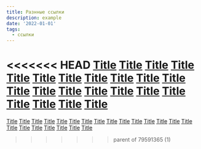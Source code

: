 ```yaml
---
title: Разнные ссылки
description: example
date: '2022-01-01'
tags:
  - ссылки
---
```


<<<<<<< HEAD
[Title](https://github.com/palikhov/CnM_streets-of-waterdeep)
[Title](https://github.com/palikhov/CnM_5e_core)
[Title](https://github.com/palikhov/CnM-Roll20-resources)
[Title](https://github.com/palikhov/palant-core-published)
[Title](https://github.com/palikhov/CnM_000_Palant_RPG_Core)
[Title](https://palikhov.github.io/srd-dnd-5e-ru/)
[Title](https://github.com/palikhov/srd-dnd-5e-ru)
[Title](https://palikhov.github.io/e5e/)
[Title](https://palikhov.github.io/)
[Title](https://github.com/palikhov/roll20-dnd-5e-macros)
[Title](https://github.com/palikhov/CnM-Homebrewery)
[Title](https://github.com/palikhov/Homebrewery-Assets6)
[Title](https://github.com/palikhov/Homebrewer-Custom-Font)
[Title](https://github.com/palikhov/HOMEBREWERY-ASSETS5)
[Title](https://github.com/palikhov/e5e.srd)
[Title](https://github.com/palikhov/homebrewery-theme)
[Title](https://github.com/palikhov/homebrewery-CSS-Stylesheets-N-Scripts)
[Title](https://github.com/palikhov/DrT_map_slicer)
[Title](https://github.com/palikhov/HomebreweryStyles)
[Title](https://github.com/palikhov/homebrewery-fonts)
[Title](https://github.com/palikhov/downtime_and_demesnes_5e)
[Title](https://github.com/palikhov/DnD-Card-Generator)
=======
[Title](https://github.com/palikhov/CnM_streets-of-waterdeep) [Title](https://github.com/palikhov/CnM_5e_core) [Title](https://github.com/palikhov/CnM-Roll20-resources) [Title](https://github.com/palikhov/palant-core-published) [Title](https://github.com/palikhov/CnM_000_Palant_RPG_Core) [Title](https://palikhov.github.io/srd-dnd-5e-ru/) [Title](https://github.com/palikhov/srd-dnd-5e-ru) [Title](https://palikhov.github.io/e5e/) [Title](https://palikhov.github.io/) [Title](https://github.com/palikhov/roll20-dnd-5e-macros) [Title](https://github.com/palikhov/CnM-Homebrewery) [Title](https://github.com/palikhov/Homebrewery-Assets6) [Title](https://github.com/palikhov/Homebrewer-Custom-Font) [Title](https://github.com/palikhov/HOMEBREWERY-ASSETS5) [Title](https://github.com/palikhov/e5e.srd) [Title](https://github.com/palikhov/homebrewery-theme) [Title](https://github.com/palikhov/homebrewery-CSS-Stylesheets-N-Scripts) [Title](https://github.com/palikhov/DrT_map_slicer) [Title](https://github.com/palikhov/HomebreweryStyles) [Title](https://github.com/palikhov/homebrewery-fonts) [Title](https://github.com/palikhov/downtime_and_demesnes_5e) [Title](https://github.com/palikhov/DnD-Card-Generator)
>>>>>>> parent of 79591365 (1)
